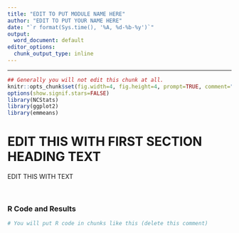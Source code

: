 ```yaml
---
title: "EDIT TO PUT MODULE NAME HERE"
author: "EDIT TO PUT YOUR NAME HERE"
date: "`r format(Sys.time(), '%A, %d-%b-%y')`"
output:
  word_document: default
editor_options:
  chunk_output_type: inline
---
```


----

```r
## Generally you will not edit this chunk at all.
knitr::opts_chunk$set(fig.width=4, fig.height=4, prompt=TRUE, comment="")
options(show.signif.stars=FALSE)
library(NCStats)
library(ggplot2)
library(emmeans)
```

# EDIT THIS WITH FIRST SECTION HEADING TEXT
EDIT THIS WITH TEXT

<br>

### R Code and Results
```r
# You will put R code in chunks like this (delete this comment)
```

<br>
<br>

